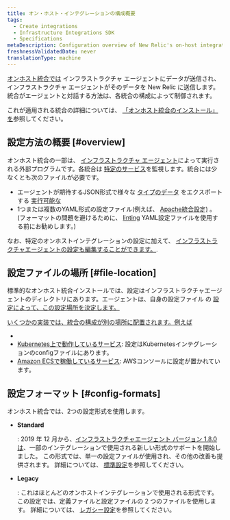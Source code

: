 ```yaml
---
title: オン・ホスト・インテグレーションの構成概要
tags:
  - Create integrations
  - Infrastructure Integrations SDK
  - Specifications
metaDescription: Configuration overview of New Relic's on-host integrations.
freshnessValidatedDate: never
translationType: machine
---
```


[オンホスト統合では](/docs/infrastructure/host-integrations/installation/install-infrastructure-host-integrations) インフラストラクチャ エージェントにデータが送信され、インフラストラクチャ エージェントがそのデータを New Relic に送信します。統合がエージェントと対話する方法は、各統合の構成によって制御されます。

これが適用される統合の詳細については、 [「オンホスト統合のインストール」を](/docs/infrastructure/host-integrations/installation/install-infrastructure-host-integrations)参照してください。

## 設定方法の概要 [#overview]

オンホスト統合の一部は、 [インフラストラクチャ エージェント](/docs/infrastructure/install-configure-infrastructure/configuration/configure-infrastructure-agent)によって実行される外部プログラムです。各統合は [特定のサービス](/docs/integrations/host-integrations/host-integrations-list)を監視します。統合には少なくとも次のファイルが必要です。

* エージェントが期待するJSON形式で様々な [タイプのデータ](/docs/integrations/new-relic-integrations/get-started/introduction-infrastructure-integrations#data-types) をエクスポートする [実行可能な](/docs/infrastructure/infrastructure-integrations/custom-integrations/create-integration-executable-file)
* 1つまたは複数のYAML形式の設定ファイル(例えば、 [Apache統合設定)](/docs/integrations/host-integrations/host-integrations-list/kafka-monitoring-integration#config) 。(フォーマットの問題を避けるために、 [linting](http://www.yamllint.com/) YAML設定ファイルを使用する前にお勧めします。)

なお、特定のオンホストインテグレーションの設定に加えて、 [インフラストラクチャエージェントの設定も編集することができます。](/docs/infrastructure/install-infrastructure-agent/configuration/configure-infrastructure-agent).

## 設定ファイルの場所 [#file-location]

標準的なオンホスト統合インストールでは、設定はインフラストラクチャエージェントのディレクトリにあります。エージェントは、自身の設定ファイル の [設定によって、この設定場所を決定します。](/docs/infrastructure/install-configure-manage-infrastructure/configuration/infrastructure-configuration-settings#plugin-dir)

[いくつかの実装では、統合の構成が別の場所に配置されます。例えば](/docs/infrastructure/install-configure-manage-infrastructure/configuration/infrastructure-configuration-settings#plugin-dir)

* [](/docs/infrastructure/install-configure-manage-infrastructure/configuration/infrastructure-configuration-settings#plugin-dir)
* [](/docs/infrastructure/install-configure-manage-infrastructure/configuration/infrastructure-configuration-settings#plugin-dir)[Kubernetes上で動作しているサービス](/docs/integrations/kubernetes-integration/link-apps-services/monitor-services-running-kubernetes): 設定はKubernetesインテグレーションのconfigファイルにあります。
* [Amazon ECSで稼働しているサービス](/docs/integrations/host-integrations/host-integrations-list/monitor-services-running-amazon-ecs): AWSコンソールに設定が置かれています。

## 設定フォーマット [#config-formats]

オンホスト統合では、2つの設定形式を使用します。

* <DNT>**Standard**</DNT>

  : 2019 年 12 月から、[インフラストラクチャエージェント バージョン 1.8.0 は](/docs/release-notes/infrastructure-release-notes/infrastructure-agent-release-notes)、一部のインテグレーションで使用される新しい形式のサポートを開始しました。 この形式では、単一の設定ファイルが使用され、その他の改善も提供されます。 詳細については、 [標準設定](/docs/create-integrations/infrastructure-integrations-sdk/specifications/host-integrations-standard-configuration-format)を参照してください。

* <DNT>**Legacy**</DNT>

  : これはほとんどのオンホストインテグレーションで使用される形式です。 この設定では、定義ファイルと設定ファイルの 2 つのファイルを使用します。 詳細については、 [レガシー設定](/docs/create-integrations/infrastructure-integrations-sdk/specifications/host-integrations-legacy-configuration-format/)を参照してください。